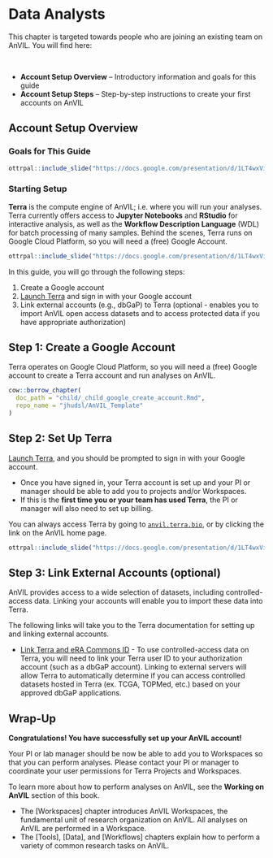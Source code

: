 # Data Analysts

This chapter is targeted towards people who are joining an existing team on AnVIL. You will find here:

<br>
<!-- The capital letter above alters the formatting for the bullet points below -->

- **Account Setup Overview** -- Introductory information and goals for this guide
- **Account Setup Steps** -- Step-by-step instructions to create your first accounts on AnVIL

## Account Setup Overview {#overview-analysts}

### Goals for This Guide

```r
ottrpal::include_slide("https://docs.google.com/presentation/d/1LT4wxVioJWtSpf3GV81hrbG8W2M-YWOaY7PmJObRioM/edit#slide=id.gd5c49c5c55_0_165")
```

### Starting Setup

**Terra** is the compute engine of AnVIL; i.e. where you will run your analyses.  Terra currently offers access to **Jupyter Notebooks** and **RStudio** for interactive analysis, as well as the **Workflow Description Language** (WDL) for batch processing of many samples.  Behind the scenes, Terra runs on Google Cloud Platform, so you will need a (free) Google Account.

```r
ottrpal::include_slide("https://docs.google.com/presentation/d/1LT4wxVioJWtSpf3GV81hrbG8W2M-YWOaY7PmJObRioM/edit#slide=id.gd84a304855_0_138")
```

In this guide, you will go through the following steps:

1. Create a Google account
1. [Launch Terra](https://anvil.terra.bio/#workspaces) and sign in with your Google account
1. Link external accounts (e.g., dbGaP) to Terra (optional - enables you to import AnVIL open access datasets and to access protected data if you have appropriate authorization)

## Step 1: Create a Google Account {#data-analysts-step-1}

Terra operates on Google Cloud Platform, so you will need a (free) Google account to create a Terra account and run analyses on AnVIL.

```r
cow::borrow_chapter(
  doc_path = "child/_child_google_create_account.Rmd",
  repo_name = "jhudsl/AnVIL_Template"
)
```

## Step 2: Set Up Terra

[Launch Terra](https://anvil.terra.bio/#workspaces), and you should be prompted to sign in with your Google account.

- Once you have signed in, your Terra account is set up and your PI or manager should be able to add you to projects and/or Workspaces.
- If this is the **first time you or your team has used Terra**, the PI or manager will also need to set up billing.

You can always access Terra by going to [`anvil.terra.bio`](https://anvil.terra.bio/), or by clicking the link on the AnVIL home page.

```r
ottrpal::include_slide("https://docs.google.com/presentation/d/1LT4wxVioJWtSpf3GV81hrbG8W2M-YWOaY7PmJObRioM/edit#slide=id.gde7783227e_0_31")
```

## Step 3: Link External Accounts (optional)

AnVIL provides access to a wide selection of datasets, including controlled-access data.  Linking your accounts will enable you to import these data into Terra.

The following links will take you to the Terra documentation for setting up and linking external accounts.

- [Link Terra and eRA Commons ID](https://support.terra.bio/hc/en-us/articles/360038086332-Linking-Terra-to-External-Servers) - To use controlled-access data on Terra, you will need to link your Terra user ID to your authorization account (such as a dbGaP account). Linking to external servers will allow Terra to automatically determine if you can access controlled datasets hosted in Terra (ex. TCGA, TOPMed, etc.) based on your approved dbGaP applications.

## Wrap-Up {#data-analysts-wrap-up}

**Congratulations! You have successfully set up your AnVIL account!**

Your PI or lab manager should be now be able to add you to Workspaces so that you can perform analyses. Please contact your PI or manager to coordinate your user permissions for Terra Projects and Workspaces.

To learn more about how to perform analyses on AnVIL, see the **Working on AnVIL** section of this book.

- The [Workspaces] chapter introduces AnVIL Workspaces, the fundamental unit of research organization on AnVIL. All analyses on AnVIL are performed in a Workspace.
- The [Tools], [Data], and [Workflows] chapters explain how to perform a variety of common research tasks on AnVIL.
